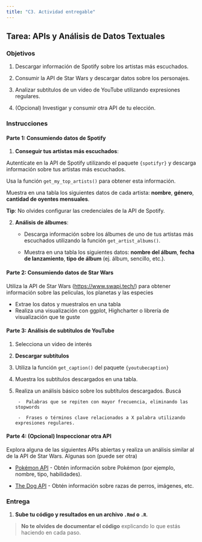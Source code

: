 ```yaml
---
title: "C3. Actividad entregable"
---
```


## Tarea: APIs y Análisis de Datos Textuales

### Objetivos

1.  Descargar información de Spotify sobre los artistas más escuchados.

2.  Consumir la API de Star Wars y descargar datos sobre los personajes.

3.  Analizar subtítulos de un video de YouTube utilizando expresiones regulares.

4.  (Opcional) Investigar y consumir otra API de tu elección.

### Instrucciones

#### Parte 1: Consumiendo datos de Spotify

1.  **Conseguir tus artistas más escuchados**:

Autentícate en la API de Spotify utilizando el paquete `{spotifyr}` y descarga información sobre tus artistas más escuchados.

Usa la función `get_my_top_artists()` para obtener esta información.

Muestra en una tabla los siguientes datos de cada artista: **nombre**, **género**, **cantidad de oyentes mensuales**.

**Tip**: No olvides configurar las credenciales de la API de Spotify.

2.  **Análisis de álbumes**:

    -   Descarga información sobre los álbumes de uno de tus artistas más escuchados utilizando la función `get_artist_albums()`.

    -   Muestra en una tabla los siguientes datos: **nombre del álbum**, **fecha de lanzamiento**, **tipo de álbum** (ej. álbum, sencillo, etc.).

#### Parte 2: Consumiendo datos de Star Wars

Utiliza la API de Star Wars (<https://www.swapi.tech/>) para obtener información sobre las peliculas, los planetas y las especies

-   Extrae los datos y muestralos en una tabla\
-   Realiza una visualización con ggplot, Highcharter o librería de visualización que te guste

#### Parte 3: Análisis de subtítulos de YouTube

1.  Selecciona un video de interés

2.  **Descargar subtítulos**

3.  Utiliza la función `get_caption()` del paquete `{youtubecaption}`

4.  Muestra los subtítulos descargados en una tabla.

5.  Realiza un análisis básico sobre los subtítulos descargados. Buscá

    ```         
     -  Palabras que se repiten con mayor frecuencia, eliminando las stopwords

     -  Frases o términos clave relacionados a X palabra utilizando expresiones regulares.
    ```

#### Parte 4: (Opcional) Inspeccionar otra API

Explora alguna de las siguientes APIs abiertas y realiza un análisis similar al de la API de Star Wars. Algunas son (puede ser otra)

-   [Pokémon API](https://pokeapi.co/) - Obtén información sobre Pokémon (por ejemplo, nombre, tipo, habilidades).

-   [The Dog API](https://thedogapi.com/) - Obtén información sobre razas de perros, imágenes, etc.

### Entrega

1.  **Sube tu código y resultados en un archivo `.Rmd` o `.R`**.

> **No te olvides de documentar el código** explicando lo que estás haciendo en cada paso.
